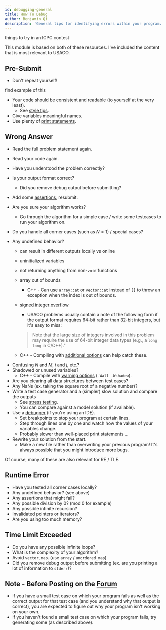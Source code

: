 ```yaml
---
id: debugging-general
title: How To Debug
author: Benjamin Qi
description: 'General tips for identifying errors within your program.'
---
```


<Resources>
	<Resource
		source="KACTL"
		title="Troubleshooting"
		url="https://github.com/kth-competitive-programming/kactl/blob/master/content/contest/troubleshoot.txt"
		starred
	>
		things to try in an ICPC contest
	</Resource>
	<Resource
		source="Errichto"
		title="Asking for help FAQ"
		url="https://codeforces.com/blog/entry/64993"
		starred
	/>
</Resources>

This module is based on both of these resources. I've included the content that
is most relevant to USACO.

## Pre-Submit

- Don't repeat yourself!

<IncompleteSection>

find example of this

</IncompleteSection>

- Your code should be consistent and readable (to yourself at the very least).
  - See [style tips](/general/debugging-lang#style).
- Give variables meaningful names.
- Use plenty of [print statements](/general/debugging-lang#printing-variables).

## Wrong Answer

- Read the full problem statement again.
- Read your code again.
- Have you understood the problem correctly?
- Is your output format correct?
  - Did you remove debug output before submitting?
- Add some [assertions](/general/debugging-lang#assertions--warnings), resubmit.
- Are you sure your algorithm works?
  - Go through the algorithm for a simple case / write some testcases to run
    your algorithm on.
- Do you handle all corner cases (such as $N=1$) / special cases?
- Any undefined behavior?

  - can result in different outputs locally vs online
  - uninitialized variables
  - not returning anything from non-`void` functions
  - array out of bounds
    - C++ - Can use
      [`array::at`](https://www.cplusplus.com/reference/array/array/at/) or
      [`vector::at`](https://www.cplusplus.com/reference/vector/vector/at/)
      instead of `[]` to throw an exception when the index is out of bounds.
  - [signed integer overflow](https://stackoverflow.com/questions/4240748/allowing-signed-integer-overflows-in-c-c)

    - USACO problems usually contain a note of the following form if the output
      format requires 64-bit rather than 32-bit integers, but it's easy to miss:

    > Note that the large size of integers involved in this problem may require
    > the use of 64-bit integer data types (e.g., a `long long` in C/C++)."

  - C++ - Compiling with
    [additional options](/general/debugging-lang#other-options) can help catch
    these.

<!-- - Related - shifting an integer by $\ge 32$ bits? -->

- Confusing $N$ and $M$, $i$ and $j$, etc.?
- Shadowed or unused variables?
  - C++ - Compile with
    [warning options](/general/debugging-lang#warning-options)
    (`-Wall -Wshadow`).
- Are you clearing all data structures between test cases?
- Any NaNs (ex. taking the square root of a negative number)?
- Write a test case generator and a (simpler) slow solution and compare the
  outputs
  - See [stress testing](/general/debugging-lang#stress-testing).
  - You can compare against a model solution (if available).
- Use a [debugger](/general/debugging-lang/#debuggers) (if you're using an IDE).
  - Set breakpoints to stop your program at certain lines.
  - Step through lines one by one and watch how the values of your variables
    change.
  - Probably slower than well-placed print statements ...
- Rewrite your solution from the start.
  - Make a new file rather than overwriting your previous program! It's always
    possible that you might introduce more bugs.

Of course, many of these are also relevant for RE / TLE.

## Runtime Error

- Have you tested all corner cases locally?
- Any undefined behavior? (see above)
- Any assertions that might fail?
- Any possible division by 0? (mod 0 for example)
- Any possible infinite recursion?
- Invalidated pointers or iterators?
- Are you using too much memory?

## Time Limit Exceeded

- Do you have any possible infinite loops?
- What is the complexity of your algorithm?
- Avoid `vector`, `map`. (use `array` / `unordered_map`)
- Did you remove debug output before submitting (ex. are you printing a lot of
  information to `stderr`)?

## Note - Before Posting on the [Forum](https://forum.usaco.guide/)

- If you have a small test case on which your program fails as well as the correct output for that test case (and you understand why that output is correct), you are expected to figure out why your program isn't working on your own.
- If you haven't found a small test case on which your program fails, try generating some (as described above).